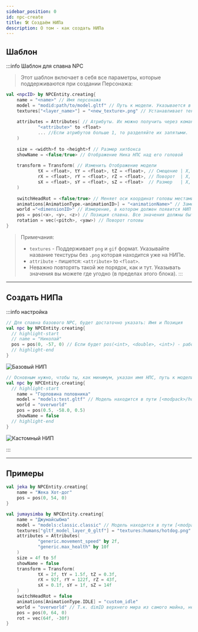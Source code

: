 ```yaml
---
sidebar_position: 0
id: npc-create
title: 🛠️ Создаём НИПа
description: О том - как создать НИПа
---
```



## Шаблон

:::info Шаблон для спавна NPC
> Этот шаблон включает в себя все параметры, которые поддерживаются при создании Персонажа:

```kts
val <npcID> by NPCEntity.creating{
    name = "<name>" // Имя персонажа
    model = "modid:path/to/model.gltf" // Путь к модели. Указывается в формате ResourceLocation.
    textures["<layer_name>"] = "<new_texture>.png" // Устанавливает текстуру для модели
    
    attributes = Attributes( // Атрибуты. Их можно получить через команду `/attribute <player>`
            "<attribute>" to <float>
            ... //Если атрибутов больше 1, то разделяйте их запятыми.
    )
    
    size = <width>f to <height>f // Размер хитбокса
    showName = <false/true> // Отображение Ника НПС над его головой
        
    transform = Transform( // Изменить Отображение модели
            tX = <float>, tY = <float>, tZ = <float>, // Смещение | X, Y, Z, | (Необязательно все)
            rX = <float>, rY = <float>, rZ = <float>, // Поворот  | X, Y, Z, | (Необязательно все)
            sX = <float>, sY = <float>, sZ = <float>  // Размер   | X, Y, Z  | (Необязательно всё)
    )
    
    switchHeadRot = <false/true> // Меняет оси координат головы местами, используйте если голова поворачивается неправильно
    animations[AnimationType.<animationID>] = "<animationName>" // Замена дефолтной анимации на свою(кастомную, другую)
    world ="<dimensionID>" // Измерение, в котором должен появится НИП
    pos = pos(<x>, <y>, <z>) // Позиция спавна. Все значения должны быть либо Целые, либо НЕ целые! 
    rotation = vec(<pitch>, <yaw>) // Поворот головы
}
```
> Примечания:
> - `textures` - Поддерживает `png` и `gif` формат. Указывайте название текстуры без `.png` которая находится уже на НИПе.  
> - `attribute` - пишется: `<attribute>` to `<float>`.  
> - Неважно повторять такой же порядок, как и тут. Указывать значения вы можете где угодно (в пределах этого блока).
:::

---

## Создать НИПа

:::info настройка

<Tabs>
<TabItem value="BaseNPC" label="Базовый НИП" attributes={{className: styles.def}}>

```kts title="Базовый НИП"
// Для спавна базового NPC, будет достаточно указать: Имя и Позиция
val npc by NPCEntity.creating{
  // highlight-start
  // name = "Николай"
  pos = pos(0, -57, 0) // Если будет pos(<int>, <double>, <int>) - работать не будет
  // highlight-end
}
```
![Базовый НИП](@site/static/img/doc/npc_base.png?size=256&format=png)

</TabItem>
<TabItem value="CustomNPC" label="Кастомный НИП" attributes={{className: styles.def}}>

```kts title="Кастомный НИП"
// Основным нужно, чтобы ты, как минимум, указан имя НПС, путь к модели и при необходимости путь к текстуре для модели
val npc by NPCEntity.creating{
  // highlight-start
	name = "Горловина половника"
	model = "models:test.gltf" // Модель находится в пути [<modpack>/hollowengine/assets/models/test.gltf]
	world = "overworld"
	pos = pos(0.5, -58.0, 0.5)
	showName = false
  // highlight-end
}
```
![Кастомный НИП](@site/static/img/doc/npc_custom.png)

</TabItem>
</Tabs>
:::

---

## Примеры

<Tabs>
<TabItem value="ExampleBaseNPC" label="Пример - Базового НИПа" attributes={{className: styles.def}}>

```kts
val jeka by NPCEntity.creating{
    name = "Жека Хот-дог"
    pos = pos(0, 54, 0)
}
```

</TabItem>
<TabItem value="ExampleCustomNPC" label="Пример - Кастомного НИПа" attributes={{className: styles.def}}>

```kts
val jumaysimba by NPCEntity.creating{
    name = "Джумайсыбма"
    model = "models:classic.classic" // Модель находится в пути [<modpack>/hollowengine/assets/models/classic.gltf]
    textures["gltf_model_layer_0_gltf"] = "textures:humans/hotdog.png" // Текстура находится в пути [<modpack>/hollowengine/assets/textures/humans/hotdog.png]
    attributes = Attributes(
            "generic.movement_speed" by 2f,
            "generic.max_health" by 10f
    )
    size = 4f to 5f
    showName = false
    transform = Transform(
            tX = 2f, tY = 1.5f, tZ = 0.3f,
            rX = 92f, rY = 122f, rZ = 43f,
            sX = 0.1f, sY = 1f, sZ = 14f
    )
    switchHeadRot = false
    animations[AnimationType.IDLE] = "custom_idle"
    world = "overworld" // Т.к. dimID верхнего мира из самого майна, необязательно указывать moID: minecraft
    pos = pos(0, 64, 0)
    rot = vec(64f, -30f)
}
```

</TabItem>
</Tabs>
 